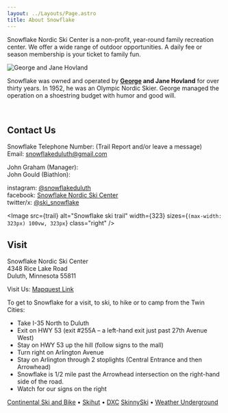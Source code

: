 ```yaml
---
layout: ../Layouts/Page.astro
title: About Snowflake
---
```



Snowflake Nordic Ski Center is a non-profit, year-round family recreation center. 
We offer a wide range of outdoor opportunities. 
A daily fee or season membership is your ticket to family fun.

<Image src={georgeJane} alt="George and Jane Hovland" class="left" />

Snowflake was owned and operated by **[George](http://www.skinnyski.com/racing/articles/hovland.html) and Jane Hovland** for over thirty years. 
In 1952, he was an Olympic Nordic Skier. 
George managed the operation on a shoestring budget with humor and good will.

<br class="clearboth" />

## Contact Us

Snowflake Telephone Number: <Telephone number={SNOWFLAKE_TELEPHONE} /> (Trail Report and/or leave a message)<br />
Email: snowflakeduluth@gmail.com

John Graham (Manager): <Telephone number="218-355-1271" /><br />
John Gould (Biathlon): <Telephone number="218-269-2854" />

instagram: [@snowflakeduluth](https://www.instagram.com/snowflakeduluth/)<br />
facebook: [Snowflake Nordic Ski Center](https://www.facebook.com/Snowflake-Nordic-Ski-Center-174225889273034/)<br />
twitter/x: [@ski_snowflake](https://twitter.com/ski_snowflake)

<Image
  src={trail}
  alt="Snowflake ski trail"
  width={323}
  sizes={`(max-width: 323px) 100vw, 323px`}
  class="right"
/>

## Visit

Snowflake Nordic Ski Center<br />
4348 Rice Lake Road<br />
Duluth, Minnesota 55811

Visit Us: [Mapquest Link](http://www.mapquest.com/mq/4-BUpo)

To get to Snowflake for a visit, to ski, to hike or to camp from the Twin Cities:

- Take I-35 North to Duluth
- Exit on HWY 53 (exit #255A – a left-hand exit just past 27th Avenue West)
- Stay on HWY 53 up the hill (follow signs to the mall)
- Turn right on Arlington Avenue
- Stay on Arlington through 2 stoplights (Central Entrance and then Arrowhead)
- Snowflake is 1/2 mile past the Arrowhead intersection on the right-hand side of the road.
- Watch for our signs on the right

[Continental Ski and Bike](https://www.continentalski.com/) • [Skihut](http://www.theskihut.com/) • [DXC](http://www.duluthxc.com/)
[SkinnySki](http://www.skinnyski.com/) • [Weather Underground](https://www.wunderground.com/)
